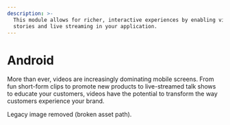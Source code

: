 ```yaml
---
description: >-
  This module allows for richer, interactive experiences by enabling video
  stories and live streaming in your application.
---
```


# Android

More than ever, videos are increasingly dominating mobile screens. From fun short-form clips to promote new products to live-streamed talk shows to educate your customers, videos have the potential to transform the way customers experience your brand.

<Info>
Legacy image removed (broken asset path).
</Info>
